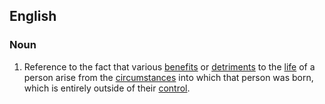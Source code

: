 ==English==
===Noun===
{{en-noun|current=[[accident]] of [[birth]]|accidents of birth}}
# {{idiom}} Reference to the fact that various [[benefit]]s or [[detriment]]s to the [[life]] of a person arise from the [[circumstance]]s into which that person was born, which is entirely outside of their [[control]].